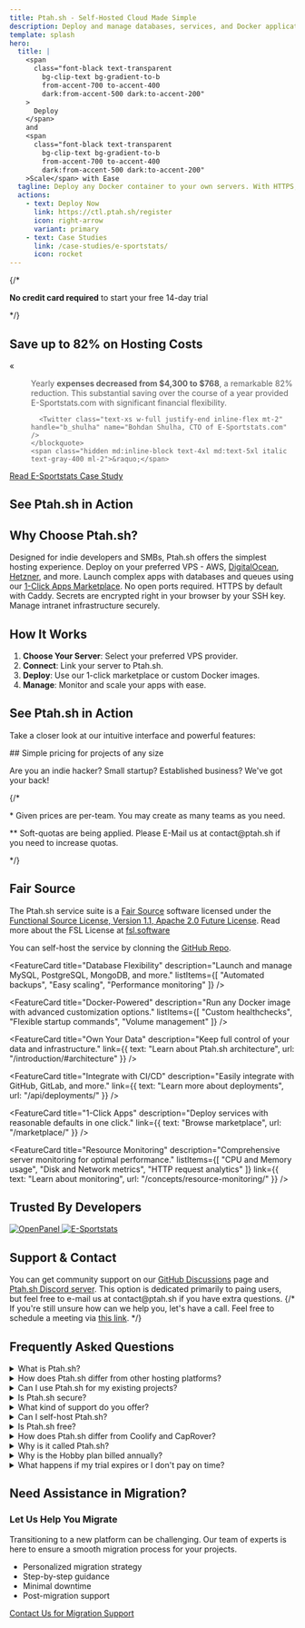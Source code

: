 ```yaml
---
title: Ptah.sh - Self-Hosted Cloud Made Simple
description: Deploy and manage databases, services, and Docker applications on your own servers with ease. Save up to 82% on hosting costs with our flexible, fair-source alternative to Heroku.
template: splash
hero:
  title: |
    <span
      class="font-black text-transparent
        bg-clip-text bg-gradient-to-b
        from-accent-700 to-accent-400
        dark:from-accent-500 dark:to-accent-200"
    >
      Deploy
    </span>
    and 
    <span
      class="font-black text-transparent
        bg-clip-text bg-gradient-to-b
        from-accent-700 to-accent-400
        dark:from-accent-500 dark:to-accent-200"
    >Scale</span> with Ease
  tagline: Deploy any Docker container to your own servers. With HTTPS, backups and monitoring.
  actions:
    - text: Deploy Now
      link: https://ctl.ptah.sh/register
      icon: right-arrow
      variant: primary
    - text: Case Studies
      link: /case-studies/e-sportstats/
      icon: rocket
---
```






{/*<div class="text-center mt-4 text-sm text-gray-600 dark:text-gray-400">
  <strong>No credit card required</strong> to start your free 14-day trial
</div>*/}

<div class="text-center max-w-3xl mx-auto">
  <h2 class="text-balance">Save up to 82% on Hosting Costs</h2>

  <div class="flex flex-col md:flex-row justify-center items-center bg-gray-100 dark:bg-gray-800 rounded-lg p-4 my-6">
    <span class="hidden md:inline-block text-4xl md:text-5xl italic text-gray-400 mr-2">&laquo;</span>
    <blockquote class="max-w-[550px] text-sm md:text-base italic px-4" style="border-inline-start: 0;">
      Yearly <strong>expenses decreased from $4,300 to $768</strong>, a remarkable 82% reduction. This substantial saving over the course of a year provided E-Sportstats.com with significant financial flexibility.

      <Twitter class="text-xs w-full justify-end inline-flex mt-2" handle="b_shulha" name="Bohdan Shulha, CTO of E-Sportstats.com" />
    </blockquote>
    <span class="hidden md:inline-block text-4xl md:text-5xl italic text-gray-400 ml-2">&raquo;</span>
  </div>

<div class="not-content">
  <a href="/case-studies/e-sportstats/"
    class="inline-block py-2 px-4 rounded-xl bg-green-600 text-white font-semibold hover:bg-green-700 transition-colors"
  >
    Read E-Sportstats Case Study
  </a>
  </div>
</div>

<div class="my-8 max-w-3xl mx-auto">
  <h2 class="text-2xl font-semibold mb-4 text-center">See Ptah.sh in Action</h2>
  <div class="relative">
    <YouTube id="k34Zdwcsm6I" title="Deploy WordPress with Docker to VPS in Seconds!" />
  </div>
</div>

## Why Choose Ptah.sh?

<CardGrid stagger>
	<Card title="User-Friendly" icon="pencil">
		Designed for indie developers and SMBs, Ptah.sh offers the simplest hosting experience.
	</Card>
	<Card title="Your Infrastructure, Your Control" icon="setting">
		Deploy on your preferred VPS - AWS, <a href="https://r.ptah.sh/digitalocean" rel="nofollow">DigitalOcean</a>, <a href="https://r.ptah.sh/hetzner" rel="nofollow">Hetzner</a>, and more.
	</Card>
	<Card title="Rapid Deployment" icon="rocket">
		Launch complex apps with databases and queues using our <a href="/marketplace/">1-Click Apps Marketplace</a>.
	</Card>
	<Card title="Security First" icon="approve-check">
		No open ports required. HTTPS by default with Caddy. Secrets are encrypted right in your browser by your SSH key. Manage intranet infrastructure securely.
	</Card>
</CardGrid>

## How It Works

1. **Choose Your Server**: Select your preferred VPS provider.
2. **Connect**: Link your server to Ptah.sh.
3. **Deploy**: Use our 1-click marketplace or custom Docker images.
4. **Manage**: Monitor and scale your apps with ease.

<DocsCTA />

## See Ptah.sh in Action

Take a closer look at our intuitive interface and powerful features:

<div class="grid md:grid-cols-2 gap-4 my-8 not-content">
  <Screenshot
    src="/screenshots/dashboard.png"
    alt="Ptah.sh Dashboard"
    caption="Manage all your servers and applications from a single dashboard"
  />
  <Screenshot
    src="/screenshots/deployment.png"
    alt="Easy Deployment Process"
    caption="Deploy applications with just a few clicks"
  />
  <Screenshot
    src="/screenshots/resource-monitoring.png"
    alt="Resource Monitoring"
    caption="Keep track of your server's resources in real-time"
  />
  <Screenshot
    src="/screenshots/marketplace.png"
    alt="1-Click Apps Marketplace"
    caption="Browse and deploy from our extensive 1-Click Apps Marketplace"
  />
  <Screenshot
    src="/screenshots/backups.png"
    alt="Backups"
    caption="Manage your backups with ease"
  />
</div>

<div id="pricing">
## Simple pricing for projects of any size

  <p>Are you an indie hacker? Small startup? Established business? We've got your back!</p>

  <div class="flex flex-col md:grid md:grid-cols-3 md:pt-8 justify-center items-stretch gap-2 md:gap-0 not-content">
    <PricingCard name="Hobby" 
      description="Perfect plan to try the service or host non-critical applications" 
      price="4.75"
      yearlyPrice="57"
      servers={1} 
      uptimeMonitoring={{ partial: true, hint: "Basic uptime monitoring: 1 check every 3 minutes" }} 
      s3Storage={{ hint: "Storage size is 500 MiB with an unlimited traffic", partial: true }}
      serverMonitoring={{ partial: true, hint: "Metrics are updated each 30 seconds. 7 days retention." }}
    />
    <PricingCard name="Startup" 
      description="Need more power or an improved stability? This is your choice!" 
      price="29"
      servers={3}
      customErrorPages
      mostPopular
      uptimeMonitoring={{ partial: true, hint: "Enhanced uptime monitoring: 10 checks every minute" }}
      s3Storage={{ hint: "Storage size is 5 GiB with an unlimited traffic", partial: true }}
      serverMonitoring={{ partial: true, hint: "Metrics are updated each 15 seconds. 30 days retention." }}
    />
    <PricingCard name="Business"
      description="Your business got traction? We will cover your back!"
      price="89"
      servers={10}
      customErrorPages
      roleManagement
      dedicatedDiscord
      waitlist="https://forms.gle/YFZ8oJuiVvDm2gEU6"
      uptimeMonitoring={{ hint: "Full-featured uptime monitoring: 100 checks every 30 seconds" }}
      s3Storage={{ hint: "Storage size is 50 GiB with an unlimited traffic", partial: false }}
      serverMonitoring={{ hint: "Metrics are updated each 5 seconds. 90 days retention." }}
    />
  </div>
{/*
  <p class="italic text-right text-xs">* Given prices are per-team. You may create as many teams as you need.</p>
  <p class="italic text-right text-xs">** Soft-quotas are being applied. Please E-Mail us at contact@ptah.sh if you need to increase quotas.</p>
*/}
</div>

## Fair Source

The Ptah.sh service suite is a <a href="https://fair.io">Fair Source</a> software licensed under the <a href="https://github.com/ptah-sh/ptah-server/blob/main/LICENSE.md" target="_blank" rel="nofollow">Functional Source License, Version 1.1, Apache 2.0 Future License</a>. Read more about the FSL License at <a href="https://fsl.software" target="_blank">fsl.software</a>

You can self-host the service by clonning the <a href="https://r.ptah.sh/github" target="_blank" rel="nofollow">GitHub Repo</a>.

<div class="grid md:grid-cols-3 gap-4 py-8">
  <FeatureCard
    title="Language Agnostic"
    description="Run services in Ruby, Node.js, PHP, Python, Java, and more."
    listItems={[
      "Ruby on Rails",
      "Spring Boot",
      "Laravel",
      "And many others..."
    ]}
  />

  <FeatureCard
    title="Database Flexibility"
    description="Launch and manage MySQL, PostgreSQL, MongoDB, and more."
    listItems={[
      "Automated backups",
      "Easy scaling",
      "Performance monitoring"
    ]}
  />

  <FeatureCard
    title="Docker-Powered"
    description="Run any Docker image with advanced customization options."
    listItems={[
      "Custom healthchecks",
      "Flexible startup commands",
      "Volume management"
    ]}
  />

  <FeatureCard
    title="Own Your Data"
    description="Keep full control of your data and infrastructure."
    link={{
      text: "Learn about Ptah.sh architecture",
      url: "/introduction/#architecture"
    }}
  />

  <FeatureCard
    title="Integrate with CI/CD"
    description="Easily integrate with GitHub, GitLab, and more."
    link={{
      text: "Learn more about deployments",
      url: "/api/deployments/"
    }}
  />

  <FeatureCard
    title="1-Click Apps"
    description="Deploy services with reasonable defaults in one click."
    link={{
      text: "Browse marketplace",
      url: "/marketplace/"
    }}
  />

  <FeatureCard
    title="Resource Monitoring"
    description="Comprehensive server monitoring for optimal performance."
    listItems={[
      "CPU and Memory usage",
      "Disk and Network metrics",
      "HTTP request analytics"
    ]}
    link={{
      text: "Learn about monitoring",
      url: "/concepts/resource-monitoring/"
    }}
  />
</div>

## Trusted By Developers

<div class="flex flex-wrap justify-center items-center gap-8 py-8 not-content">
  <a href="https://openpanel.dev" target="_blank" rel="nofollow">
    <img src="/logos/openpanel.svg" alt="OpenPanel" class="h-8 w-auto" />
  </a>
  <a href="https://e-sportstats.com" target="_blank" rel="nofollow">
    <img src="/logos/e-sportstats.svg" alt="E-Sportstats" class="h-8 w-auto" />
  </a>
</div>

## Support & Contact

<CardGrid>
	<Card title="Community Support" icon="github">
	  You can get community support on our <a href="https://github.com/orgs/ptah-sh/discussions" target="_blank" rel="nofollow">GitHub Discussions</a> page and <a href="https://r.ptah.sh/chat" target="_blank" rel="nofollow">Ptah.sh Discord server</a>.
	</Card>
	<Card title="E-Mail" icon="email">
	 This option is dedicated primarily to paing users, but feel free to e-mail us at contact@ptah.sh if you have extra questions.
	</Card>
  {/*<Card title="Let's have a call?" icon="seti:video">
    If you're still unsure how can we help you, let's have a call. Feel free to schedule a meeting via <a href="https://r.ptah.sh/meet" target="_blank" rel="nofollow">this link</a>.
  </Card>*/}
</CardGrid>



<DocsCTA />

<h2 class="text-2xl font-semibold mb-4 text-center">Frequently Asked Questions</h2>

<div class="accordion" itemscope itemtype="https://schema.org/FAQPage">
  <details itemprop="mainEntity" itemscope itemtype="https://schema.org/Question">
    <summary itemprop="name">What is Ptah.sh?</summary>
    <div itemprop="acceptedAnswer" itemscope itemtype="https://schema.org/Answer">
      <p itemprop="text">Ptah.sh is a self-hosted platform that simplifies deploying and managing applications, databases, and services on your own servers. It's designed to be an easy-to-use, cost-effective alternative to managed cloud services.</p>
    </div>
  </details>

  <details itemprop="mainEntity" itemscope itemtype="https://schema.org/Question">
    <summary itemprop="name">How does Ptah.sh differ from other hosting platforms?</summary>
    <div itemprop="acceptedAnswer" itemscope itemtype="https://schema.org/Answer">
      <p itemprop="text">Ptah.sh allows you to host on your own VPS, giving you more control over your infrastructure and costs. It's powered by Docker Swarm and offers a simple pricing model with no unexpected bills.</p>
    </div>
  </details>

  <details itemprop="mainEntity" itemscope itemtype="https://schema.org/Question">
    <summary itemprop="name">Can I use Ptah.sh for my existing projects?</summary>
    <div itemprop="acceptedAnswer" itemscope itemtype="https://schema.org/Answer">
      <p itemprop="text">Yes! Ptah.sh supports various languages, frameworks, and databases. You can deploy Ruby on Rails, Spring Boot, Laravel, WordPress, and many other types of applications.</p>
    </div>
  </details>

  <details itemprop="mainEntity" itemscope itemtype="https://schema.org/Question">
    <summary itemprop="name">Is Ptah.sh secure?</summary>
    <div itemprop="acceptedAnswer" itemscope itemtype="https://schema.org/Answer">
      <p itemprop="text">Security is a top priority. We do the following:</p>
      <ul>
        <li>No open ports required</li>
        <li>Caddy for automatic HTTPS</li>
        <li>Management of intranet infrastructure through our cloud option</li>
        <li>Secrets encrypted in your browser by your SSH key, never reaching our servers in plain text</li>
      </ul>
    </div>
  </details>

  <details itemprop="mainEntity" itemscope itemtype="https://schema.org/Question">
    <summary itemprop="name">What kind of support do you offer?</summary>
    <div itemprop="acceptedAnswer" itemscope itemtype="https://schema.org/Answer">
      <p itemprop="text">We offer multiple levels of support:</p>
      <ul>
        <li>Community support through our <a href="https://github.com/orgs/ptah-sh/discussions" target="_blank" rel="nofollow">GitHub Discussions page</a> and <a href="https://r.ptah.sh/chat" target="_blank" rel="nofollow">Ptah.sh Discord server</a> for all users</li>
        <li><a href="https://r.ptah.sh/youtube" target="_blank" rel="nofollow">YouTube Channel</a> with tutorials and guides</li>
        <li>Email support for paying users</li>
        <li>A dedicated Discord channel for our Business plan subscribers</li>
        <li>The option to schedule a call for personalized assistance</li>
      </ul>
      <p>Our goal is to provide the right level of support for each user's needs, from community-driven help to direct, personalized assistance.</p>
    </div>
  </details>

  <details itemprop="mainEntity" itemscope itemtype="https://schema.org/Question">
    <summary itemprop="name">Can I self-host Ptah.sh?</summary>
    <div itemprop="acceptedAnswer" itemscope itemtype="https://schema.org/Answer">
      <p itemprop="text">Yes, Ptah.sh is Fair Source licensed. You can clone our GitHub repository and self-host the service if you prefer. Please follow the <a href="/tutorial/self-hosted/">self-hosting with Ptah.sh tutorial</a> to get started.</p>
    </div>
  </details>

  <details itemprop="mainEntity" itemscope itemtype="https://schema.org/Question">
    <summary itemprop="name">Is Ptah.sh free?</summary>
    <div itemprop="acceptedAnswer" itemscope itemtype="https://schema.org/Answer">
      <p itemprop="text">Self-hosting Ptah.sh is and always will be free. You can clone our GitHub repository and run it on your own infrastructure at no cost.</p>
      <p>For those who prefer a managed solution, we offer a cloud option with a 14-day free trial for new users. After the trial period, our cloud service has paid plans starting at $9 per month for the Hobby plan. While the cloud service isn't free, it guarantees timely updates, security fixes, and reduces the support burden on your team. This option can significantly reduce your overall hosting costs and maintenance efforts compared to other managed solutions or self-hosted setups.</p>
    </div>
  </details>

  <details itemprop="mainEntity" itemscope itemtype="https://schema.org/Question">
    <summary itemprop="name">How does Ptah.sh differ from Coolify and CapRover?</summary>
    <div itemprop="acceptedAnswer" itemscope itemtype="https://schema.org/Answer">
      <p itemprop="text">While Ptah.sh shares some similarities with Coolify and CapRover, it has several key differences:</p>
      <ul>
        <li>**Commercial Focus**: Ptah.sh uses Fair Source Licensing, allowing for commercialization while still permitting self-hosting for internal needs. This model supports better quality, faster development, and improved customer support.</li>
        <li>**Opinionated Design**: Ptah.sh is more opinionated in its architecture, focusing on simplicity and covering the needs of 80% of small to medium businesses while maintaining an easy-to-use interface.</li>
        <li>**Docker Swarm Only**: Unlike some alternatives, Ptah.sh exclusively uses Docker Swarm as its backend, simplifying development, support, and user experience.</li>
        <li>**Careful Feature Selection**: New features are carefully evaluated to maintain a simplified user experience and attract users and contributors with a similar mindset.</li>
      </ul>
      <p>For a more detailed comparison, check out our <a href="/compare/ptah-sh-vs-coolify-vs-caprover/">full comparison page</a>.</p>
    </div>
  </details>

  <details itemprop="mainEntity" itemscope itemtype="https://schema.org/Question">
    <summary itemprop="name">Why is it called Ptah.sh?</summary>
    <div itemprop="acceptedAnswer" itemscope itemtype="https://schema.org/Answer">
      <p itemprop="text">The name Ptah.sh has two parts:</p>
      <ul>
        <li><strong>Ptah</strong> (pronounced /tɑː/ or "TAH"): An ancient Egyptian deity, known as a creator god and patron deity of craftsmen and architects.</li>
        <li><strong>.sh</strong>: Refers to shell scripts, commonly used in DevOps and system administration.</li>
      </ul>
      <p>Combining these elements, Ptah.sh symbolizes a "god and patron of DevOps," reflecting our mission to empower developers and system administrators with powerful, easy-to-use tools for managing their infrastructure.</p>
      <p>Also, in Ukrainian "Ptah" means "Bird" and we're trying the best to fly high and help our customers to do the same.</p>
    </div>
  </details>

  <details itemprop="mainEntity" itemscope itemtype="https://schema.org/Question">
    <summary itemprop="name">Why is the Hobby plan billed annually?</summary>
    <div itemprop="acceptedAnswer" itemscope itemtype="https://schema.org/Answer">
      <p itemprop="text">We offer the Hobby plan as an annual subscription to provide the best value for our users. This pricing model allows us to offer a significant discount compared to monthly billing, making it more affordable for individuals and small projects. The yearly subscription also helps us maintain a stable user base and invest in continuous improvements to our platform.</p>
    </div>
  </details>

  <details itemprop="mainEntity" itemscope itemtype="https://schema.org/Question">
    <summary itemprop="name">What happens if my trial expires or I don't pay on time?</summary>
    <div itemprop="acceptedAnswer" itemscope itemtype="https://schema.org/Answer">
      <p itemprop="text">At Ptah.sh, we prioritize your control and continuity. Here's what you can expect:</p>
      <ul>
        <li><strong>Service Continuity:</strong> Your services will continue to run smoothly on your own servers, regardless of your account status with Ptah.sh.</li>
        <li><strong>Panel Access:</strong> When your trial expires or payment is overdue, you'll lose access to the Ptah.sh management panel. However, this doesn't affect your running services.</li>
        <li><strong>No Vendor Lock-in:</strong> Since everything is hosted on your own servers, you maintain full control of your infrastructure and data at all times.</li>
        <li><strong>Reactivation:</strong> You can regain access to the Ptah.sh panel at any time by updating your payment information or selecting a plan.</li>
      </ul>
      <p>We're committed to providing a flexible, user-friendly experience. If you have any questions or need assistance, our support team is always here to help.</p>
    </div>
  </details>

</div>

## Need Assistance in Migration?

<div class="bg-blue-100 dark:bg-blue-900 p-4 rounded-lg not-content">
  <h3 class="text-lg font-semibold mb-2">Let Us Help You Migrate</h3>
  <p class="mb-4">
    Transitioning to a new platform can be challenging. Our team of experts is here to ensure a smooth migration process for your projects.
  </p>
  <ul class="list-disc list-inside mb-4">
    <li>Personalized migration strategy</li>
    <li>Step-by-step guidance</li>
    <li>Minimal downtime</li>
    <li>Post-migration support</li>
  </ul>
  <a href="mailto:contact@ptah.sh?subject=Migration%20Support%20Request" class="inline-block bg-blue-500 text-white py-2 px-4 rounded hover:bg-blue-600 transition-colors">
    Contact Us for Migration Support
  </a>
</div>